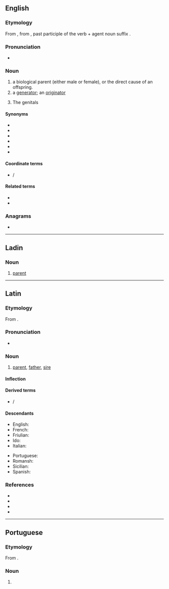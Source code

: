 {{also|genitôr}}
==English==

===Etymology===
{{PIE root|en|ǵenh₁}}
From {{etyl|la|en}} {{m|la|genitor}}, from {{m|la|genitus}}, past participle of the verb {{m|la|gignō}} + agent noun suffix {{m|la|-or}}.

===Pronunciation===
* {{IPA|/ˈdʒɛnɪtə(ɹ)/|lang=en}}

===Noun===
{{en-noun}}

# a biological parent (either male or female), or the direct cause of an offspring.
# a [[generator]]; an [[originator]]
#: {{rfquotek|Sheldon}}
# {{lb|en|obsolete|in the plural}} The genitals
#: {{rfquotek|Holland}}

====Synonyms====
* {{l|en|biofather}}
* {{l|en|biomother}}
* {{l|en|bioparent}}
* {{l|en|birthfather}}
* {{l|en|birthmother}}
* {{l|en|birthparent}}

====Coordinate terms====
* {{l|en|genetrix}} / {{l|en|genitrix||female genitor}}

====Related terms====
* {{l|en|progenitor}}
* {{l|en|progenitrix}}

===Anagrams===
* {{anagrams|en|a=eginort|Negrito|ergotin|negrito|toe ring|toering|trigone}}

----

==Ladin==

===Noun===
{{lld-noun|m|genitores}}

# [[parent]]

----

==Latin==

===Etymology===
{{PIE root|la|ǵenh₁}}
From {{der|la|ine-pro|*ǵénh₁tōr||parent}}.

===Pronunciation===
* {{la-IPA|genitor|eccl=yes}}

===Noun===
{{la-noun|genitor|genitōris|m|third}}

# [[parent]], [[father]], [[sire]]

====Inflection====
{{la-decl-3rd|genitor}}

====Derived terms====
* {{l|la|genetrīx}} / {{l|la|genitrīx}}

====Descendants====
{{top2}}
* English: {{l|en|genitor}}
* French: {{l|fr|géniteur}}
* Friulian: {{l|fur|genitôr}}
* Ido: {{l|io|genitoro}}
* Italian: {{l|it|genitore}}
{{mid2}}
* Portuguese: {{l|pt|genitor}}
* Romansh: {{l|rm|genitur}}
* Sicilian: {{l|scn|ginituri}}
* Spanish: {{l|es|genitor}}
{{bottom}}

===References===
* {{R:L&S}}
* {{R:Elementary Lewis}}
* {{R:du Cange}}
* {{R:Gaffiot}}

----

==Portuguese==

===Etymology===
From {{der|pt|la|genitor}}.

===Noun===
{{pt-noun|m|f=genitora}}

# {{l|en|genitor}} {{gloss|biological parent}}